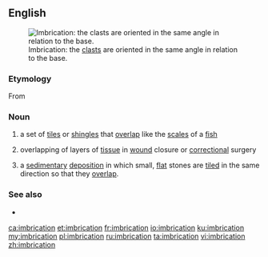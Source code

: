 ==English==
[[Image:Imbricated fabric overlay.jpg|thumb|Imbrication: the [[clast]]s are oriented in the same angle in relation to the base.]]

===Etymology===
From {{etyl|fr|en}} {{m|fr|imbrication}}

===Noun===
{{en-noun}}
# a set of [[tile]]s or [[shingle]]s that [[overlap]] like the [[scale]]s of a [[fish]]
# {{lb|en|medicine}} overlapping of layers of [[tissue]] in [[wound]] closure or [[correctional]] surgery
# {{lb|en|geology}} a [[sedimentary]] [[deposition]] in which small, [[flat]] stones are [[tiled]] in the same direction so that they [[overlap]].

===See also===
* {{pedialite}}

[[ca:imbrication]]
[[et:imbrication]]
[[fr:imbrication]]
[[io:imbrication]]
[[ku:imbrication]]
[[my:imbrication]]
[[pl:imbrication]]
[[ru:imbrication]]
[[ta:imbrication]]
[[vi:imbrication]]
[[zh:imbrication]]